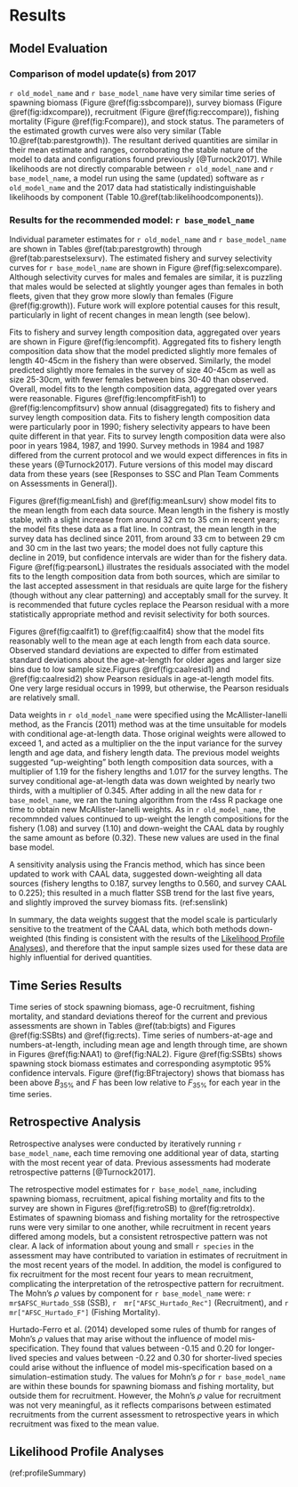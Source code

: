 # Results

## Model Evaluation

### Comparison of model update(s) from 2017

`r old_model_name` and `r base_model_name`  have very similar time series of spawning biomass (Figure \@ref(fig:ssbcompare)), survey biomass (Figure \@ref(fig:idxcompare)), recruitment (Figure \@ref(fig:reccompare)), fishing mortality (Figure \@ref(fig:Fcompare)), and stock status. The parameters of the estimated growth curves were also very similar (Table 10.\@ref(tab:parestgrowth)). The resultant derived quantities are similar in their mean estimate and ranges, corroborating the stable nature of the model to data and configurations found previously [@Turnock2017]. While likelihoods are not directly comparable between `r old_model_name` and `r base_model_name`, a model run using the same (updated) software as `r old_model_name` and the 2017 data had statistically indistinguishable likelihoods by component (Table 10.\@ref(tab:likelihoodcomponents)).

### Results for the recommended model: `r base_model_name` 

Individual parameter estimates for `r old_model_name` and `r base_model_name` are shown in Tables \@ref(tab:parestgrowth) through \@ref(tab:parestselexsurv).
The estimated fishery and survey selectivity curves for `r base_model_name` are shown in Figure \@ref(fig:selexcompare). Although selectivity curves for males and females are similar, it is puzzling that males would be selected at slightly younger ages than females in both fleets, given that they grow more slowly than females (Figure \@ref(fig:growth)). Future work will explore potential causes for this result, particularly in light of recent changes in mean length (see below).  

Fits to fishery and survey length composition data, aggregated over years are shown in Figure \@ref(fig:lencompfit). Aggregated fits to fishery length composition data show that the model predicted slightly more females of length 40-45cm in the fishery than were observed. Similarly, the model predicted slightly more females in the survey of size 40-45cm as well as size 25-30cm, with fewer females between bins 30-40 than observed. Overall, model fits to the length composition data, aggregated over years were reasonable. Figures \@ref(fig:lencompfitFish1) to \@ref(fig:lencompfitsurv) show annual (disaggregated) fits to  fishery and survey length composition data. Fits to fishery length composition data were particularly poor in 1990; fishery selectivity appears to have been quite different in that year. Fits to survey length composition data were also poor in years 1984, 1987, and 1990. Survey methods in 1984 and 1987 differed from the current protocol and we would expect differences in fits in these years (@Turnock2017). Future versions of this model may discard data from these years (see [Responses to SSC and Plan Team Comments on Assessments in General]).

Figures \@ref(fig:meanLfish) and \@ref(fig:meanLsurv) show model fits to the mean length from each data source. Mean length in the fishery is mostly stable, with a slight increase from around 32 cm to 35 cm in recent years; the model fits these data as a flat line. In contrast, the mean length in the survey data has declined since 2011, from around 33 cm to between 29 cm and 30 cm in the last two years; the model does not fully capture this decline in 2019, but confidence intervals are wider than for the fishery data. Figure \@ref(fig:pearsonL) illustrates the residuals associated with the model fits to the length composition data from both sources, which are similar to the last accepted assessment in that residuals are quite large for the fishery (though without any clear patterning) and acceptably small for the survey. It is recommended that future cycles replace the Pearson residual with a more statistically appropriate method and revisit selectivity for both sources.

Figures \@ref(fig:caalfit1) to \@ref(fig:caalfit4) show that the model fits reasonably well to the mean age at each length from each data source.  Observed standard deviations are expected to differ from estimated standard deviations about the age-at-length for older ages and larger size bins due to low sample size.Figures \@ref(fig:caalresid1) and \@ref(fig:caalresid2) show Pearson residuals in age-at-length model fits. One very large residual occurs in 1999, but otherwise, the Pearson residuals are relatively small.

Data weights in `r old_model_name` were specified using the McAllister-Ianelli method, as the Francis (2011) method was at the time unsuitable for models with conditional age-at-length data. Those original weights were allowed to exceed 1, and acted as a multiplier on the the input variance for the survey length and age data, and fishery length data. The previous model weights suggested "up-weighting" both length composition data sources, with a multiplier of 1.19 for the fishery lengths and 1.017 for the survey lengths. The survey conditional age-at-length data was down weighted by nearly two thirds, with a multiplier of 0.345. After adding in all the new data for `r base_model_name`, we ran the tuning algorithm from the r4ss R package one time to obtain new McAllister-Ianelli weights. As in `r old_model_name`, the recommnded values continued to up-weight the length compositions for the fishery (1.08) and survey (1.10) and down-weight the CAAL data by roughly the same amount as before (0.32). These new values are used in the final base model.

A sensitivity analysis using the Francis method, which has since been updated to work with CAAL data, suggested down-weighting all data sources (fishery lengths to 0.187, survey lengths to 0.560, and survey CAAL to 0.225); this resulted in a much flatter SSB trend for the last five years, and slightly improved the survey biomass fits. (ref:senslink)

In summary, the data weights suggest that the model scale is particularly sensitive to the treatment of the CAAL data, which both methods down-weighted (this finding is consistent with the results of the [Likelihood Profile Analyses]), and therefore that the input sample sizes used for these data are highly influential for derived quantities. 

## Time Series Results

Time series of stock spawning biomass, age-0 recruitment, fishing mortality, and standard deviations thereof for the current and previous assessments are shown in Tables \@ref(tab:bigts) and Figures \@ref(fig:SSBts) and \@ref(fig:rects). Time series of numbers-at-age and numbers-at-length, including mean age and length through time, are shown in Figures \@ref(fig:NAA1) to \@ref(fig:NAL2). Figure \@ref(fig:SSBts) shows spawning stock biomass estimates and corresponding asymptotic 95% confidence intervals. Figure \@ref(fig:BFtrajectory) shows that biomass has been above $B_{35\%}$ and $F$ has been low relative to $F_{35\%}$ for each year in the time series.

## Retrospective Analysis

Retrospective analyses were conducted by iteratively running `r base_model_name`, each time removing one additional year of data, starting with the most recent year of data. Previous assessments had moderate retrospective patterns [@Turnock2017].

The retrospective model estimates for `r base_model_name`, including spawning biomass, recruitment, apical fishing mortality and fits to the survey are shown in Figures \@ref(fig:retroSB) to \@ref(fig:retroIdx). Estimates of spawning biomass and fishing mortality for the retrospective runs were very similar to one another, while recruitment in recent years differed among models, but a consistent retrospective pattern was not clear. A lack of information about young and small `r species` in the assessment may have contributed to variation in estimates of recruitment in the most recent years of the model. In addition, the model is configured to fix recruitment for the most recent four years to mean recruitment, complicating the interpretation of the retrospective pattern for recruitment. The Mohn’s $\rho$ values by component for `r base_model_name` were:  `r mr$AFSC_Hurtado_SSB` (SSB), `r  mr["AFSC_Hurtado_Rec"]` (Recruitment), and `r mr["AFSC_Hurtado_F"]` (Fishing Mortality).

Hurtado-Ferro et al. (2014) developed some rules of thumb for ranges of Mohn’s $\rho$ values that may arise without the influence of model mis-specification. They found that values between -0.15 and 0.20 for longer-lived species and values between -0.22 and 0.30 for shorter-lived species could arise without the influence of model mis-specification based on a simulation-estimation study. The values for Mohn’s $\rho$ for `r base_model_name` are within these bounds for spawning biomass and fishing mortality, but outside them for recruitment. However, the Mohn’s $\rho$ value for recruitment was not very meaningful, as it reflects comparisons between estimated recruitments from the current assessment to retrospective years in which recruitment was fixed to the mean value. 

## Likelihood Profile Analyses

(ref:profileSummary)
